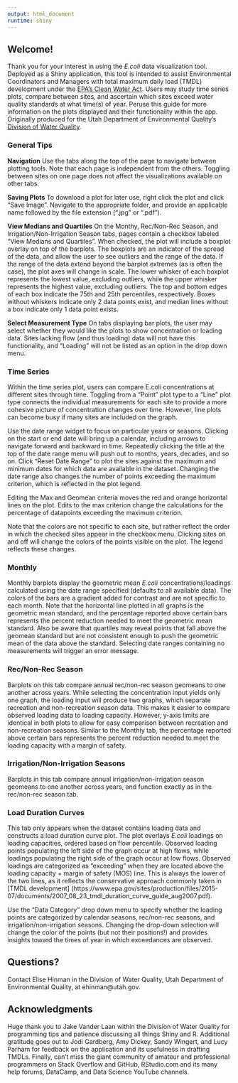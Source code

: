 ```yaml
---
output: html_document
runtime: shiny
---
```


## Welcome!

Thank you for your interest in using the *E.coli* data visualization tool. Deployed as a Shiny application, this tool is intended to assist Environmental Coordinators and Managers with total maximum daily load (TMDL) development under the [EPA's Clean Water Act](https://www.epa.gov/laws-regulations/summary-clean-water-act). Users may study time series plots, compare between sites, and ascertain which sites exceed water quality standards at what time(s) of year. Peruse this guide for more information on the plots displayed and their functionality within the app. Originally produced for the Utah Department of Environmental Quality's [Division of Water Quality](https://deq.utah.gov/division-water-quality).

### General Tips

**Navigation**
Use the tabs along the top of the page to navigate between plotting tools. Note that each page is independent from the others. Toggling between sites on one page does not affect the visualizations available on other tabs.

**Saving Plots**
To download a plot for later use, right click the plot and click "Save Image". Navigate to the appropriate folder, and provide an applicable name followed by the file extension (".jpg" or ".pdf").

**View Medians and Quartiles** 
On the Monthy, Rec/Non-Rec Season, and Irrigation/Non-Irrigation Season tabs, pages contain a checkbox labeled "View Medians and Quartiles". When checked, the plot will include a boxplot overlay on top of the barplots. The boxplots are an indicator of the spread of the data, and allow the user to see outliers and the range of the data. If the range of the data extend beyond the barplot extremes (as is often the case), the plot axes will change in scale. The lower whisker of each boxplot represents the lowest value, excluding outliers, while the upper whisker represents the highest value, excluding outliers. The top and bottom edges of each box indicate the 75th and 25th percentiles, respectively. Boxes without whiskers indicate only 2 data points exist, and median lines without a box indicate only 1 data point exists.

**Select Measurement Type**
On tabs displaying bar plots, the user may select whether they would like the plots to show concentration or loading data. Sites lacking flow (and thus loading) data will not have this functionality, and "Loading" will not be listed as an option in the drop down menu.
 

### Time Series

Within the time series plot, users can compare E.coli concentrations at different sites through time. Toggling from a "Point" plot type to a "Line" plot type connects the individual measurements for each site to provide a more cohesive picture of concentration changes over time. However, line plots can become busy if many sites are included on the graph.

Use the date range widget to focus on particular years or seasons. Clicking on the start or end date will bring up a calendar, including arrows to navigate forward and backward in time. Repeatedly clicking the title at the top of the date range menu will push out to months, years, decades, and so on. Click "Reset Date Range" to plot the sites against the maximum and minimum dates for which data are available in the dataset. Changing the date range also changes the number of points exceeding the maximum criterion, which is reflected in the plot legend.

Editing the Max and Geomean criteria moves the red and orange horizontal lines on the plot. Edits to the max criterion change the calculations for the percentage of datapoints exceeding the maximum criterion.

Note that the colors are not specific to each site, but rather reflect the order in which the checked sites appear in the checkbox menu. Clicking sites on and off will change the colors of the points visible on the plot. The legend reflects these changes.

### Monthly

Monthly barplots display the geometric mean *E.coli* concentrations/loadings calculated using the date range specified (defaults to all available data). The colors of the bars are a gradient added for contrast and are not specific to each month. Note that the horizontal line plotted in all graphs is the geometric mean standard, and the percentage reported above certain bars represents the percent reduction needed to meet the geometric mean standard. Also be aware that quartiles may reveal points that fall above the geomean standard but are not consistent enough to push the geometric mean of the data above the standard. Selecting date ranges containing no measurements will trigger an error message.

### Rec/Non-Rec Season

Barplots on this tab compare annual rec/non-rec season geomeans to one another across years. While selecting the concentration input yields only one graph, the loading input will produce two graphs, which separate recreation and non-recreation season data. This makes it easier to compare observed loading data to loading capacity. However, y-axis limits are identical in both plots to allow for easy comparison between recreation and non-recreation seasons. Similar to the Monthly tab, the percentage reported above certain bars represents the percent reduction needed to meet the loading capacity with a margin of safety.

### Irrigation/Non-Irrigation Seasons

Barplots in this tab compare annual irrigation/non-irrigation season geomeans to one another across years, and function exactly as in the rec/non-rec season tab.

### Load Duration Curves

This tab only appears when the dataset contains loading data and constructs a load duration curve plot. The plot overlays *E.coli* loadings on loading capacities, ordered based on flow percentile. Observed loading points populating the left side of the graph occur at high flows, while loadings populating the right side of the graph occur at low flows. Observed loadings are categorized as "exceeding" when they are located above the loading capacity + margin of safety (MOS) line. This is always the lower of the two lines, as it reflects the conservative approach commonly taken in [TMDL development] (https://www.epa.gov/sites/production/files/2015-07/documents/2007_08_23_tmdl_duration_curve_guide_aug2007.pdf).

Use the "Data Category" drop down menu to specify whether the loading points are categorized by calendar seasons, rec/non-rec seasons, and irrigation/non-irrigation seasons. Changing the drop-down selection will change the color of the points (but not their positions!) and provides insights toward the times of year in which exceedances are observed.

## Questions?

Contact Elise Hinman in the Division of Water Quality, Utah Department of Environmental Quality, at ehinman@utah.gov.

## Acknowledgments

Huge thank you to Jake Vander Laan within the Division of Water Quality for programming tips and patience discussing all things Shiny and R. Additional gratitude goes out to Jodi Gardberg, Amy Dickey, Sandy Wingert, and Lucy Parham for feedback on the application and its usefulness in drafting TMDLs. Finally, can't miss the giant community of amateur and professional programmers on Stack Overflow and GitHub, RStudio.com and its many help forums, DataCamp, and Data Science YouTube channels.
